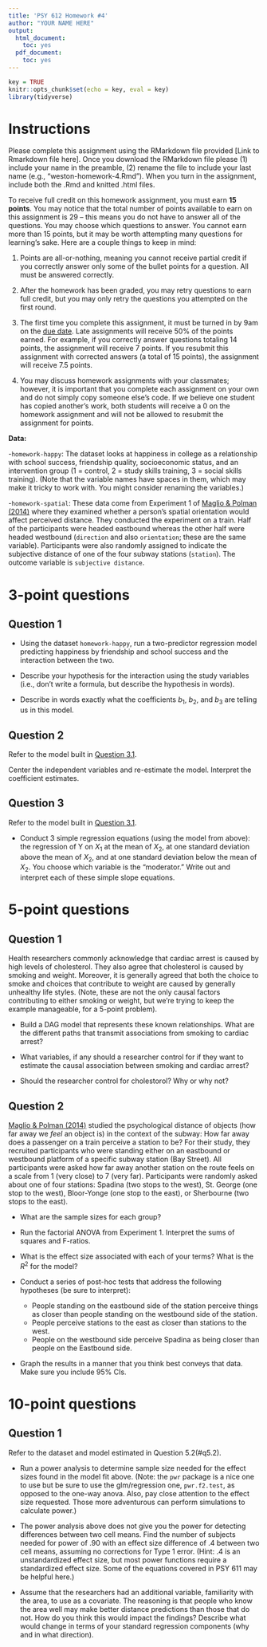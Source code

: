 ```yaml
---
title: 'PSY 612 Homework #4'
author: "YOUR NAME HERE"
output:
  html_document:
    toc: yes
  pdf_document:
    toc: yes
---
```

```r
key = TRUE
knitr::opts_chunk$set(echo = key, eval = key)
library(tidyverse)
```

# Instructions

Please complete this assignment using the RMarkdown file provided [Link to Rmarkdown file here]. Once you download the RMarkdown file please (1) include your name in the preamble, (2) rename the file to include your last name (e.g., "weston-homework-4.Rmd"). When you turn in the assignment, include both the .Rmd and knitted .html files.  

To receive full credit on this homework assignment, you must earn **15 points**. You may notice that the total number of points available to earn on this assignment is 29 -- this means you do not have to answer all of the questions. You may choose which questions to answer. You cannot earn more than 15 points, but it may be worth attempting many questions for learning's sake. Here are a couple things to keep in mind:

1. Points are all-or-nothing, meaning you cannot receive partial credit if you correctly answer only some of the bullet points for a question. All must be answered correctly.

2. After the homework has been graded, you may retry questions to earn full credit, but you may only retry the questions you attempted on the first round. 

3. The first time you complete this assignment, it must be turned in by 9am on the [due date](https://uopsych.github.io/psy612/schedule.html). Late assignments will receive 50% of the points earned. For example, if you correctly answer questions totaling 14 points, the assignment will receive 7 points. If you resubmit this assignment with corrected answers (a total of 15 points), the assignment will receive 7.5 points.

4. You may discuss homework assignments with your classmates; however, it is important that you complete each assignment on your own and do not simply copy someone else’s code. If we believe one student has copied another’s work, both students will receive a 0 on the homework assignment and will not be allowed to resubmit the assignment for points.

**Data:**  

-`homework-happy`: The dataset looks at happiness in college as a relationship with school success, friendship quality, socioeconomic status, and an intervention group (1 = control, 2 = study skills training, 3 = social skills training). (Note that the variable names have spaces in them, which may make it tricky to work with. You might consider renaming the variables.)

-`homework-spatial`: These data come from Experiment 1 of [Maglio & Polman (2014)](Maglio and Polman 2014.pdf) where they examined whether a person’s spatial orientation would affect perceived distance. They conducted the experiment on a train. Half of the participants were headed eastbound whereas the other half were headed westbound (`direction` and also `orientation`; these are the same variable). Participants were also randomly assigned to indicate the subjective distance of one of the four subway stations (`station`). The outcome variable is `subjective distance`.

# 3-point questions

## Question 1{#q3.1}

* Using the dataset `homework-happy`, run a two-predictor regression model predicting happiness by friendship and school success and the interaction between the two.

* Describe your hypothesis for the interaction using the study variables (i.e., don't write a formula, but describe the hypothesis in words).

* Describe in words exactly what the coefficients $b_1$, $b_2$, and $b_3$ are telling us in this model. 

## Question 2 


Refer to the model built in [Question 3.1](#q3.1).

Center the independent variables and re-estimate the model. Interpret the coefficient estimates. 

## Question 3

Refer to the model built in [Question 3.1](#q3.1).

* Conduct 3 simple regression equations (using the model from above): the regression of Y on $X_1$ at the mean of $X_2$, at one standard deviation above the mean of $X_2$, and at one standard deviation below the mean of $X_2$. You choose which variable is the "moderator." Write out and interpret each of these simple slope equations.

# 5-point questions

## Question 1

Health researchers commonly acknowledge that cardiac arrest is caused by high levels of cholesterol. They also agree that cholesterol is caused by smoking and weight. Moreover, it is generally agreed that both the choice to smoke and choices that contribute to weight are caused by generally unhealthy life styles. (Note, these are not the only causal factors contributing to either smoking or weight, but we're trying to keep the example manageable, for a 5-point problem). 

* Build a DAG model that represents these known relationships. What are the different paths that transmit associations from smoking to cardiac arrest?

* What variables, if any should a researcher control for if they want to estimate the causal association between smoking and cardiac arrest?

* Should the researcher control for cholestorol? Why or why not?


## Question 2{#q5.2}

[Maglio & Polman (2014)](Maglio and Polman 2014.pdf) studied the psychological distance of objects (how far away we _feel_ an object is) in the context of the subway: How far away does a passenger on a train perceive a station to be? For their study, they recruited participants who were standing either on an eastbound or westbound platform of a specific subway station (Bay Street). All participants were asked how far away another station on the route feels on a scale from 1 (very close) to 7 (very far). Participants were randomly asked about one of four stations: Spadina (two stops to the west), St. George (one stop to the west), Bloor-Yonge (one stop to the east), or Sherbourne (two stops to the east).

* What are the sample sizes for each group?

* Run the factorial ANOVA from Experiment 1. Interpret the sums of squares and F-ratios.

* What is the effect size associated with each of your terms? What is the $R^2$ for the model?

* Conduct a series of post-hoc tests that address the following hypotheses (be sure to interpret):

    * People standing on the eastbound side of the station perceive things as closer than people standing on the westbound side of the station.
    * People perceive stations to the east as closer than stations to the west.
    * People on the westbound side perceive Spadina as being closer than people on the Eastbound side.
    
* Graph the results in a manner that you think best conveys that data. Make sure you include 95% CIs. 

# 10-point questions

## Question 1

Refer to the dataset and model estimated in Question 5.2(#q5.2).

* Run a power analysis to determine sample size needed for the effect sizes found in the model fit above. (Note: the `pwr` package is a nice one to use but be sure to use the glm/regression one, `pwr.f2.test`, as opposed to the one-way anova. Also, pay close attention to the effect size requested. Those more adventurous can perform simulations to calculate power.)

* The power analysis above does not give you the power for detecting differences between two cell means. Find the number of subjects needed for power of .90 with an effect size difference of .4 between two cell means, assuming no corrections for Type 1 error. (Hint: .4 is an unstandardized effect size, but most power functions require a standardized effect size. Some of the equations covered in PSY 611 may be helpful here.)

* Assume that the researchers had an additional variable, familiarity with the area, to use as a covariate. The reasoning is that people who know the area well may make better distance predictions than those that do not. How do you think this would impact the findings? Describe what would change in terms of your standard regression components (why and in what direction).


